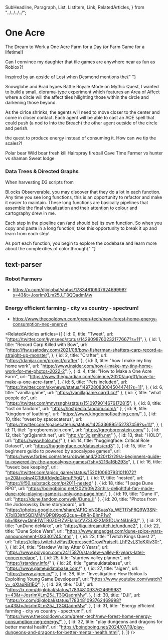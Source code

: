   SubHeadline,
  Paragraph,
  List,
  ListItem,
  Link,
  RelatedArticles,
} from "../../../../";

<Meta title="components/organisms/worlds/one acre" />

# One Acre

The Dream to Work a One Acre Farm for a Day (or Farm Game for a lifetime!)

Can I convince my daughter that tile games are anywhere near as fun as
Roblox?!

Inspired by an epside of Lost when Desmond mentions the{" "}

<Link url="https://lostpedia.fandom.com/wiki/Snowglobe">Snowglobe</Link> and Brad
hypes <Link url="https://mythic-quest.fandom.com/wiki/Battle_Royale_mode">
  Battle Royale Mode
</Link> on Mythic Quest, I wanted to build a small, diorama-type experiment which
features an Area of Affect where a circle will the affect tiles hilighting those
within the circle and darkening those beyond.

As the cirlce shrinks, the agents will need to move closer to the center and
come in closer contact. Each agent will be able to cast an AOE spell that
could push (a nod to <Link url="https://www.polygon.com/2018/2/26/17053646/into-the-breach-preview-impressions-difficulty-ftl-roguelike-pc">
Into the Breach</Link>) the other agent outside of the circle and perish.

the quest to produce energy instead of consuming it. How can we tip the scales?!

<List>
  <ListItem>Polar bear</ListItem>
  <ListItem>Wild boar fresh kill</ListItem>
  <ListItem>Hairspray fireball</ListItem>
  <ListItem>Cave</ListItem>
  <ListItem>Time</ListItem>
  <ListItem>Farmer vs hunter vs shaman</ListItem>
  <ListItem>Sweat lodge</ListItem>
</List>

### Data Trees & Directed Graphs

When harvesting D3 scripts from

<Link url="https://bl.ocks.org/">Bl.ocks</Link>

<Link url="https://observablehq.com/">Observerable</Link>, you may discover that
they do a lot in each function. Any time you see long functions, this is an
opportunity to refactor and make it easier to maintain. These long functions are
basically pipelines that assemble the final visualization and their attention
to <Link url="https://d3js.org/d3-scale-chromatic">
  colour and cartography
</Link> drew in me.

Each step in the pipeline can (and should be) its own function. So when you
copy and paste in a long function, take this opportunity to break it up and
learn from each step!

As port each function, you begin to explore the codebase and learn more about
the complexities of color through{" "}

## text-parser

### Robot Farmers

- https://x.com/djiglobal/status/1783481093762469998?s=43&t=JosrImXLm25J_T3QQadmMw

### Energy efficient farming - city vs country - spectrum!

- https://www.thecooldown.com/green-tech/new-forest-home-energy-consumption-neg-energy/

<RelatedArticles
  articles={[
    {
      id: 0,
      title: "Tweet",
      url: "https://twitter.com/kynseed/status/1429098760232177667?s=11",
    },
    {
      id: 1,
      title: "Record Carp Killed with Bow",
      url: "https://ftw.usatoday.com/2021/08/bow-fisherman-shatters-carp-record-a-straight-up-monster",
    },
    { id: 2, title: "Crafter", url: "https://danijar.com/project/crafter" },
    {
      id: 3,
      title: "how I make my tiny home work",
      url: "https://www.insider.com/how-i-make-my-tiny-home-work-for-me-photos-2022-2",
    },
    {
      id: 4,
      title: "How to Make a One Acre Farm",
      url: "https://www.theguardian.com/science/2020/aug/01/how-to-make-a-one-acre-farm",
    },
    {
      id: 5,
      title: "Pets included",
      url: "https://twitter.com/skynews/status/1497280830045044741?s=11",
    },
    { id: 6, title: "vanilla game", url: "https://vanillagame.carrd.co/" },
    {
      id: 7,
      title: "what people do",
      url: "https://twitter.com/mnvrsngh/status/1510979014676172815",
    },
    { id: 8, title: "lost on fandom", url: "https://lostpedia.fandom.com//" },
    {
      id: 9,
      title: "kingdom of loathing",
      url: "https://www.kingdomofloathing.com/",
    },
    {
      id: 10,
      title: "tweet by spacecaterus",
      url: "https://twitter.com/spacecaterus/status/1425336895152787459?s=11/",
    },
    { id: 11, titel: "gregborenstein.com", url: "https://gregborenstein.com/" },
    { id: 12, titel: "gr3gjsmith.net", url: "http://gr3gjsmith.net" },
    { id: 13, titel: "HOLO", url: "https://www.holo.mg/" },
    {
      id: 14,
      title: "huggingface: Critical Role Dataset",
      url: "https://huggingface.co/datasets/crd3",
    },
    {
      id: 15,
      title: "a beginners guide to powered by apocalypse games",
      url: "https://www.forbes.com/sites/robwieland/2020/12/29/a-beginners-guide-to-powered-by-the-apocalypse-games/?sh=5216a16b293c",
    },
    {
      id: 16,
      title: "tweet: bee keeping",
      url: "https://twitter.com/apico_game/status/1520100607931011072?s=20&t=okw4CTdtAfdydpGkm-FYgQ",
    },
    { id: 17, title: "nested", url: "https://if50.substack.com/p/2011-nested" },
    {
      id: 18,
      title: "1 page Dune RPG",
      url: "https://boingboing.net/2021/09/23/this-delightful-fan-made-dune-role-playing-game-is-only-one-page.html",
    },
    { id: 19, title: "Dune II", url: "https://dune.fandom.com/wiki/Dune_II" },
    {
      id: 20,
      title: "Photos from the Jodorowsky Dune storyboard",
      url: "https://photos.google.com/share/AF1QipNGBuasYa_WETf7sF6Q9W3SN-X7oiB3jrh5QDMMNQPQl9xgS3cua--BhRr-BImP1w?pli=1&key=QmE1WTR0Z0FtZVFIalpsYVZ3LXFXMS1DUmNiUnR3/",
    },
    {
      id: 21,
      title: "unDune deMake",
      url: "https://liquidream.itch.io/undune2",
    },
    {
      id: 22,
      title: "Dune Spice Wars",
      url: "https://www.engadget.com/dune-spice-wars-announcement-033301745.html",
    },
    {
      id: 23,
      title: "Twitch Kings Quest 2",
      url: "https://clips.twitch.tv/FastDepressedCrowPraiseIt-LhP2vLS1oKXlv30-",
    },
    {
      id: 24,
      title: "Stardew Valley After 8 Years",
      url: "https://www.polygon.com/24115870/stardew-valley-8-years-later-concernedape",
    },
    { id: 25, title: "stardew valley planner", url: "https://stardew.info/" },
    { id: 26, title: "gameuidatabase", url: "https://www.gameuidatabase.com/" },
    { id: 27, title: "aigen", url: "https://www.aigen.io/" },
    {
      id: 28,
      title: "Investigation: How Roblox Is Exploiting Young Game Developers",
      url: "https://www.youtube.com/watch?v=_gXlauRB1EQ",
    },
    {
      id: 29,
      title: "DJI",
      url: "https://x.com/djiglobal/status/1783481093762469998?s=43&t=JosrImXLm25J_T3QQadmMw",
    },
    {
      id: 30,
      title: "DJI",
      url: "https://x.com/djiglobal/status/1783481093762469998?s=43&t=JosrImXLm25J_T3QQadmMw",
    },
    {
      id: 31,
      title: "Energy efficient farming - city vs country - spectrum!",
      url: "https://www.thecooldown.com/green-tech/new-forest-home-energy-consumption-neg-energy/",
    },
    {
      id: 32,
      title: "play dungeons and dragons for better mental health",
      url: "https://boingboing.net/2024/07/19/play-dungeons-and-dragons-for-better-mental-health.html",
    },
  ]}
/>
